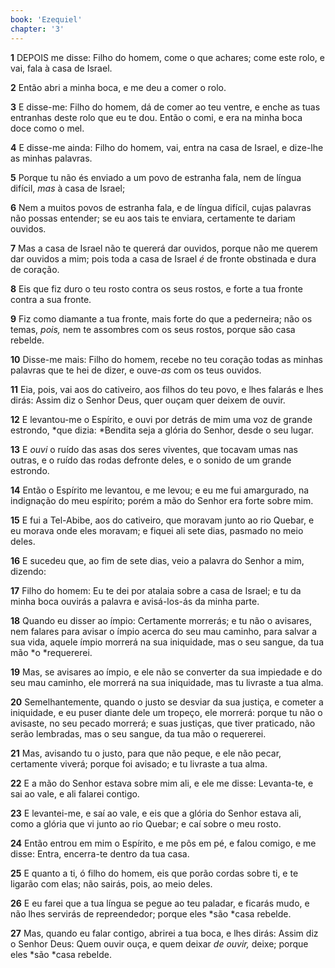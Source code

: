 ```yaml
---
book: 'Ezequiel'
chapter: '3'
---
```


**1** DEPOIS me disse: Filho do homem, come o que achares; come este rolo, e vai, fala à casa de Israel.

**2** Então abri a minha boca, e me deu a comer o rolo.

**3** E disse-me: Filho do homem, dá de comer ao teu ventre, e enche as tuas entranhas deste rolo que eu te dou. Então o comi, e era na minha boca doce como o mel.

**4** E disse-me ainda: Filho do homem, vai, entra na casa de Israel, e dize-lhe as minhas palavras.

**5** Porque tu não és enviado a um povo de estranha fala, nem de língua difícil, _mas_ à casa de Israel;

**6** Nem a muitos povos de estranha fala, e de língua difícil, cujas palavras não possas entender; se eu aos tais te enviara, certamente te dariam ouvidos.

**7** Mas a casa de Israel não te quererá dar ouvidos, porque não me querem dar ouvidos a mim; pois toda a casa de Israel _é_ de fronte obstinada e dura de coração.

**8** Eis que fiz duro o teu rosto contra os seus rostos, e forte a tua fronte contra a sua fronte.

**9** Fiz como diamante a tua fronte, mais forte do que a pederneira; não os temas, _pois,_ nem te assombres com os seus rostos, porque são casa rebelde.

**10** Disse-me mais: Filho do homem, recebe no teu coração todas as minhas palavras que te hei de dizer, e ouve-_as_ com os teus ouvidos.

**11** Eia, pois, vai aos do cativeiro, aos filhos do teu povo, e lhes falarás e lhes dirás: Assim diz o Senhor Deus, quer ouçam quer deixem de ouvir.

**12** E levantou-me o Espírito, e ouvi por detrás de mim uma voz de grande estrondo, *que dizia: *Bendita seja a glória do Senhor, desde o seu lugar.

**13** E _ouvi_ o ruído das asas dos seres viventes, que tocavam umas nas outras, e o ruído das rodas defronte deles, e o sonido de um grande estrondo.

**14** Então o Espírito me levantou, e me levou; e eu me fui amargurado, na indignação do meu espírito; porém a mão do Senhor era forte sobre mim.

**15** E fui a Tel-Abibe, aos do cativeiro, que moravam junto ao rio Quebar, e eu morava onde eles moravam; e fiquei ali sete dias, pasmado no meio deles.

**16** E sucedeu que, ao fim de sete dias, veio a palavra do Senhor a mim, dizendo:

**17** Filho do homem: Eu te dei por atalaia sobre a casa de Israel; e tu da minha boca ouvirás a palavra e avisá-los-ás da minha parte.

**18** Quando eu disser ao ímpio: Certamente morrerás; e tu não o avisares, nem falares para avisar o ímpio acerca do seu mau caminho, para salvar a sua vida, aquele ímpio morrerá na sua iniquidade, mas o seu sangue, da tua mão *o *requererei.

**19** Mas, se avisares ao ímpio, e ele não se converter da sua impiedade e do seu mau caminho, ele morrerá na sua iniquidade, mas tu livraste a tua alma.

**20** Semelhantemente, quando o justo se desviar da sua justiça, e cometer a iniquidade, e eu puser diante dele um tropeço, ele morrerá: porque tu não o avisaste, no seu pecado morrerá; e suas justiças, que tiver praticado, não serão lembradas, mas o seu sangue, da tua mão o requererei.

**21** Mas, avisando tu o justo, para que não peque, e ele não pecar, certamente viverá; porque foi avisado; e tu livraste a tua alma.

**22** E a mão do Senhor estava sobre mim ali, e ele me disse: Levanta-te, e sai ao vale, e ali falarei contigo.

**23** E levantei-me, e saí ao vale, e eis que a glória do Senhor estava ali, como a glória que vi junto ao rio Quebar; e caí sobre o meu rosto.

**24** Então entrou em mim o Espírito, e me pôs em pé, e falou comigo, e me disse: Entra, encerra-te dentro da tua casa.

**25** E quanto a ti, ó filho do homem, eis que porão cordas sobre ti, e te ligarão com elas; não sairás, pois, ao meio deles.

**26** E eu farei que a tua língua se pegue ao teu paladar, e ficarás mudo, e não lhes servirás de repreendedor; porque eles *são *casa rebelde.

**27** Mas, quando eu falar contigo, abrirei a tua boca, e lhes dirás: Assim diz o Senhor Deus: Quem ouvir ouça, e quem deixar _de ouvir,_ deixe; porque eles *são *casa rebelde.
